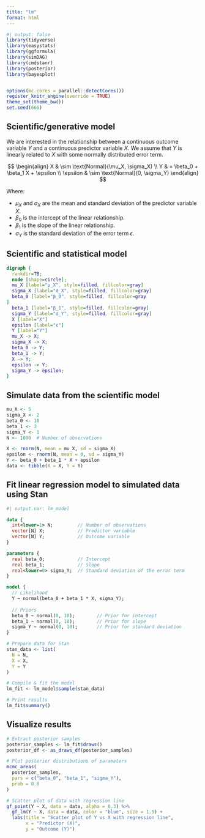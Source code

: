 ```yaml
---
title: "lm"
format: html
---
```


```r
#| output: false
library(tidyverse)
library(easystats)
library(ggformula)
library(simDAG)
library(cmdstanr)
library(posterior)
library(bayesplot)


options(mc.cores = parallel::detectCores())
register_knitr_engine(override = TRUE)
theme_set(theme_bw())
set.seed(666)
```

## Scientific/generative model

We are interested in the relationship between a continuous outcome variable $Y$ and a continuous predictor variable $X$. We assume that $Y$ is linearly related to $X$ with some normally distributed error term.

$$
\begin{align}
X & \sim \text{Normal}(\mu_X, \sigma_X) \\
Y & = \beta_0 + \beta_1 X + \epsilon \\ 
\epsilon & \sim \text{Normal}(0, \sigma_Y)
\end{align}
$$

Where:

-   $\mu_X$ and $\sigma_X$ are the mean and standard deviation of the predictor variable $X$.
-   $\beta_0$ is the intercept of the linear relationship.
-   $\beta_1$ is the slope of the linear relationship.
-   $\sigma_Y$ is the standard deviation of the error term $\epsilon$.

## Scientific and statistical model

```dot
digraph {
  rankdir=TB;
  node [shape=circle];
  mu_X [label="μ_X", style=filled, fillcolor=gray]
  sigma_X [label="σ_X", style=filled, fillcolor=gray]
  beta_0 [label="β_0", style=filled, fillcolor=gray
]
  beta_1 [label="β_1", style=filled, fillcolor=gray]
  sigma_Y [label="σ_Y", style=filled, fillcolor=gray]
  X [label="X"]
  epsilon [label="ε"]
  Y [label="Y"]
  mu_X -> X;
  sigma_X -> X;
  beta_0 -> Y;
  beta_1 -> Y;
  X -> Y;
  epsilon -> Y;
  sigma_Y -> epsilon;
}
```


## Simulate data from the scientific model

```r
mu_X <- 5
sigma_X <- 2
beta_0 <- 10
beta_1 <- 3
sigma_Y <- 1
N <- 1000  # Number of observations

X <- rnorm(N, mean = mu_X, sd = sigma_X)
epsilon <- rnorm(N, mean = 0, sd = sigma_Y)
Y <- beta_0 + beta_1 * X + epsilon
data <- tibble(X = X, Y = Y)
```

## Fit linear regression model to simulated data using Stan

```stan
#| output.var: lm_model

data {
  int<lower=1> N;         // Number of observations
  vector[N] X;            // Predictor variable
  vector[N] Y;            // Outcome variable
}

parameters {
  real beta_0;            // Intercept
  real beta_1;            // Slope
  real<lower=0> sigma_Y;  // Standard deviation of the error term
}

model {
  // Likelihood
  Y ~ normal(beta_0 + beta_1 * X, sigma_Y);
  
  // Priors
  beta_0 ~ normal(0, 10);        // Prior for intercept
  beta_1 ~ normal(0, 10);        // Prior for slope
  sigma_Y ~ normal(0, 10);       // Prior for standard deviation
}
```

```r
# Prepare data for Stan
stan_data <- list(
  N = N,
  X = X,
  Y = Y
)

# Compile & fit the model
lm_fit <- lm_model$sample(stan_data)

# Print results
lm_fit$summary()
```

## Visualize results

```r
# Extract posterior samples
posterior_samples <- lm_fit$draws()
posterior_df <- as_draws_df(posterior_samples)

# Plot posterior distributions of parameters
mcmc_areas(
  posterior_samples,
  pars = c("beta_0", "beta_1", "sigma_Y"),
  prob = 0.8
)

# Scatter plot of data with regression line
gf_point(Y ~ X, data = data, alpha = 0.3) %>%
  gf_lm(Y ~ X, data = data, color = "blue", size = 1.5) +
  labs(title = "Scatter plot of Y vs X with regression line",
       x = "Predictor (X)",
       y = "Outcome (Y)")
```
